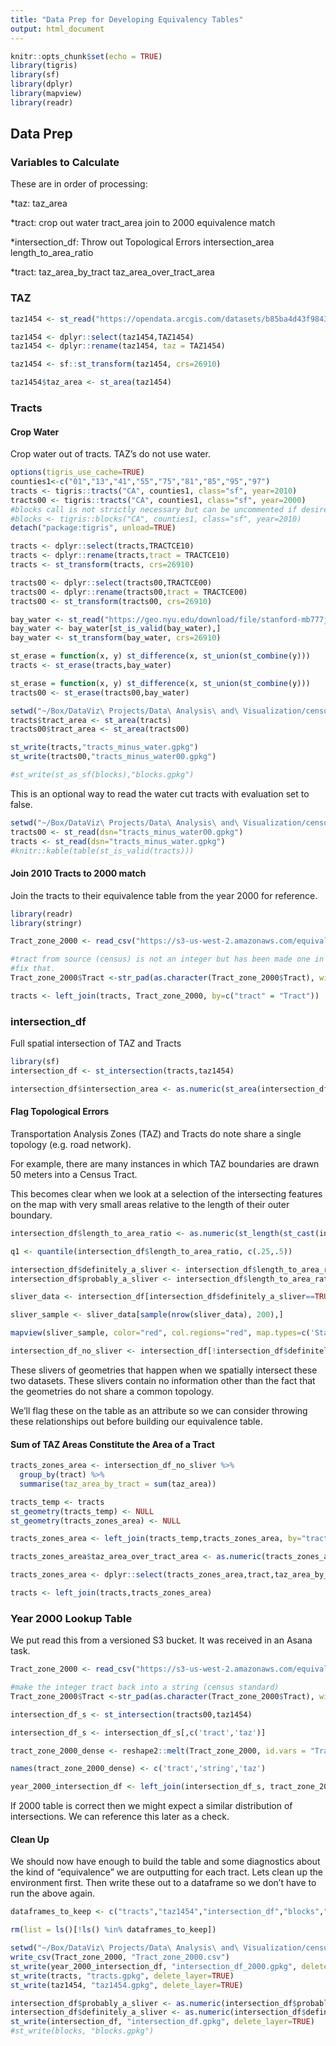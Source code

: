 ```yaml
---
title: "Data Prep for Developing Equivalency Tables"
output: html_document
---
```


```r
knitr::opts_chunk$set(echo = TRUE)
library(tigris)
library(sf)
library(dplyr)
library(mapview)
library(readr)
```

## Data Prep

### Variables to Calculate

These are in order of processing:
  
*taz:
taz_area

*tract:
crop out water
tract_area
join to 2000 equivalence match

*intersection_df:
Throw out Topological Errors
intersection_area
length_to_area_ratio 

*tract:
taz_area_by_tract
taz_area_over_tract_area

### TAZ

```r
taz1454 <- st_read("https://opendata.arcgis.com/datasets/b85ba4d43f9843128d3542260d9a2f1f_0.geojson")

taz1454 <- dplyr::select(taz1454,TAZ1454)
taz1454 <- dplyr::rename(taz1454, taz = TAZ1454)

taz1454 <- sf::st_transform(taz1454, crs=26910)

taz1454$taz_area <- st_area(taz1454)
```

### Tracts

#### Crop Water

Crop water out of tracts. TAZ's do not use water. 

```r
options(tigris_use_cache=TRUE)
counties1<-c("01","13","41","55","75","81","85","95","97")
tracts <- tigris::tracts("CA", counties1, class="sf", year=2010)
tracts00 <- tigris::tracts("CA", counties1, class="sf", year=2000)
#blocks call is not strictly necessary but can be uncommented if desired
#blocks <- tigris::blocks("CA", counties1, class="sf", year=2010)
detach("package:tigris", unload=TRUE)

tracts <- dplyr::select(tracts,TRACTCE10)
tracts <- dplyr::rename(tracts,tract = TRACTCE10)
tracts <- st_transform(tracts, crs=26910)

tracts00 <- dplyr::select(tracts00,TRACTCE00)
tracts00 <- dplyr::rename(tracts00,tract = TRACTCE00)
tracts00 <- st_transform(tracts00, crs=26910)

bay_water <- st_read("https://geo.nyu.edu/download/file/stanford-mb777jk0330-geojson.json")
bay_water <- bay_water[st_is_valid(bay_water),]
bay_water <- st_transform(bay_water, crs=26910)

st_erase = function(x, y) st_difference(x, st_union(st_combine(y)))
tracts <- st_erase(tracts,bay_water)

st_erase = function(x, y) st_difference(x, st_union(st_combine(y)))
tracts00 <- st_erase(tracts00,bay_water)

setwd("~/Box/DataViz\ Projects/Data\ Analysis\ and\ Visualization/census_examples/taz_tract/data")
tracts$tract_area <- st_area(tracts)
tracts00$tract_area <- st_area(tracts00)

st_write(tracts,"tracts_minus_water.gpkg")
st_write(tracts00,"tracts_minus_water00.gpkg")

#st_write(st_as_sf(blocks),"blocks.gpkg")
```

This is an optional way to read the water cut tracts with evaluation set to false. 

```r
setwd("~/Box/DataViz\ Projects/Data\ Analysis\ and\ Visualization/census_examples/taz_tract/data")
tracts00 <- st_read(dsn="tracts_minus_water00.gpkg")
tracts <- st_read(dsn="tracts_minus_water.gpkg")
#knitr::kable(table(st_is_valid(tracts)))
```

#### Join 2010 Tracts to 2000 match

Join the tracts to their equivalence table from the year 2000 for reference. 

```r
library(readr)
library(stringr)

Tract_zone_2000 <- read_csv("https://s3-us-west-2.amazonaws.com/equivalence/Tract_zone_2000.csv")

#tract from source (census) is not an integer but has been made one in this lookup. 
#fix that. 
Tract_zone_2000$Tract <-str_pad(as.character(Tract_zone_2000$Tract), width=6, side = 'left', pad = "0")

tracts <- left_join(tracts, Tract_zone_2000, by=c("tract" = "Tract"))
```

### intersection_df

Full spatial intersection of TAZ and Tracts

```r
library(sf)
intersection_df <- st_intersection(tracts,taz1454)

intersection_df$intersection_area <- as.numeric(st_area(intersection_df))
```

#### Flag Topological Errors

Transportation Analysis Zones (TAZ) and Tracts do note share a single topology (e.g. road network).

For example, there are many instances in which TAZ boundaries are drawn 50 meters into a Census Tract. 

This becomes clear when we look at a selection of the intersecting features on the map with very small areas relative to the length of their outer boundary.  

```r
intersection_df$length_to_area_ratio <- as.numeric(st_length(st_cast(intersection_df,'MULTILINESTRING'))/st_area(intersection_df))

q1 <- quantile(intersection_df$length_to_area_ratio, c(.25,.5))

intersection_df$definitely_a_sliver <- intersection_df$length_to_area_ratio>q1[2]
intersection_df$probably_a_sliver <- intersection_df$length_to_area_ratio>q1[1]

sliver_data <- intersection_df[intersection_df$definitely_a_sliver==TRUE,]

sliver_sample <- sliver_data[sample(nrow(sliver_data), 200),]

mapview(sliver_sample, color="red", col.regions="red", map.types=c('Stamen.Toner.Light'))

```

```r
intersection_df_no_sliver <- intersection_df[!intersection_df$definitely_a_sliver==TRUE,]
```

These slivers of geometries that happen when we spatially intersect these two datasets. These slivers contain no information other than the fact that the geometries do not share a common topology.

We'll flag these on the table as an attribute so we can consider throwing these relationships out before building our equivalence table.

#### Sum of TAZ Areas Constitute the Area of a Tract

```r
tracts_zones_area <- intersection_df_no_sliver %>% 
  group_by(tract) %>% 
  summarise(taz_area_by_tract = sum(taz_area))

tracts_temp <- tracts
st_geometry(tracts_temp) <- NULL
st_geometry(tracts_zones_area) <- NULL

tracts_zones_area <- left_join(tracts_temp,tracts_zones_area, by="tract")

tracts_zones_area$taz_area_over_tract_area <- as.numeric(tracts_zones_area$taz_area_by_tract)/as.numeric(tracts_zones_area$tract_area)

tracts_zones_area <- dplyr::select(tracts_zones_area,tract,taz_area_by_tract,taz_area_over_tract_area)

tracts <- left_join(tracts,tracts_zones_area)
```

### Year 2000 Lookup Table

We put read this from a versioned S3 bucket. It was received in an Asana task. 

```r

Tract_zone_2000 <- read_csv("https://s3-us-west-2.amazonaws.com/equivalence/Tract_zone_2000.csv")

#make the integer tract back into a string (census standard)
Tract_zone_2000$Tract <-str_pad(as.character(Tract_zone_2000$Tract), width=6, side = 'left', pad = "0")

intersection_df_s <- st_intersection(tracts00,taz1454)

intersection_df_s <- intersection_df_s[,c('tract','taz')]

tract_zone_2000_dense <- reshape2::melt(Tract_zone_2000, id.vars = "Tract")

names(tract_zone_2000_dense) <- c('tract','string','taz')

year_2000_intersection_df <- left_join(intersection_df_s, tract_zone_2000_dense, by=c('tract','taz'),suffix=c('full_intersection','tz2000'))

```

If 2000 table is correct then we might expect a similar distribution of intersections. We can reference this later as a check. 

#### Clean Up

We should now have enough to build the table and some diagnostics about the kind of "equivalence" we are outputting for each tract. Lets clean up the environment first. Then write these out to a dataframe so we don't have to run the above again. 

```r
dataframes_to_keep <- c("tracts","taz1454","intersection_df","blocks","Tract_zone_2000","year_2000_intersection_df")

rm(list = ls()[!ls() %in% dataframes_to_keep])

setwd("~/Box/DataViz\ Projects/Data\ Analysis\ and\ Visualization/census_examples/taz_tract/data")
write_csv(Tract_zone_2000, "Tract_zone_2000.csv")
st_write(year_2000_intersection_df, "intersection_df_2000.gpkg", delete_layer=TRUE)
st_write(tracts, "tracts.gpkg", delete_layer=TRUE)
st_write(taz1454, "taz1454.gpkg", delete_layer=TRUE)

intersection_df$probably_a_sliver <- as.numeric(intersection_df$probably_a_sliver)
intersection_df$definitely_a_sliver <- as.numeric(intersection_df$definitely_a_sliver)
st_write(intersection_df, "intersection_df.gpkg", delete_layer=TRUE)
#st_write(blocks, "blocks.gpkg")
```